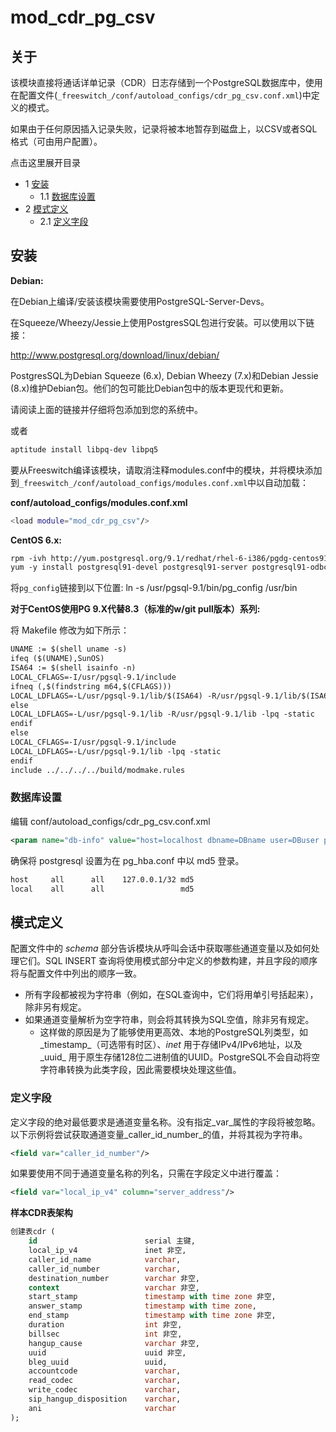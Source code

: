 # mod_cdr_pg_csv 

## 关于

该模块直接将通话详单记录（CDR）日志存储到一个PostgreSQL数据库中，使用在配置文件(`_freeswitch_/conf/autoload_configs/cdr_pg_csv.conf.xml`)中定义的模式。

如果由于任何原因插入记录失败，记录将被本地暂存到磁盘上，以CSV或者SQL格式（可由用户配置）。

点击这里展开目录

* 1 [安装](#installing)  
   * 1.1 [数据库设置](#database-setup)
* 2 [模式定义](#schema-definition)  
   * 2.1 [定义字段](#defining-a-field)

## 安装

**Debian:**

在Debian上编译/安装该模块需要使用PostgreSQL-Server-Devs。

在Squeeze/Wheezy/Jessie上使用PostgresSQL包进行安装。可以使用以下链接：

<http://www.postgresql.org/download/linux/debian/>

PostgresSQL为Debian Squeeze (6.x), Debian Wheezy (7.x)和Debian Jessie (8.x)维护Debian包。他们的包可能比Debian包中的版本更现代和更新。

请阅读上面的链接并仔细将包添加到您的系统中。

或者

```xml
aptitude install libpq-dev libpq5
```

要从Freeswitch编译该模块，请取消注释modules.conf中的模块，并将模块添加到`_freeswitch_/conf/autoload_configs/modules.conf.xml`中以自动加载：

**conf/autoload_configs/modules.conf.xml**

```bash
<load module="mod_cdr_pg_csv"/>
```

**CentOS 6.x:**

```xml
rpm -ivh http://yum.postgresql.org/9.1/redhat/rhel-6-i386/pgdg-centos91-9.1-4.noarch.rpm
yum -y install postgresql91-devel postgresql91-server postgresql91-odbc postgresql91-plperl
```

将`pg_config`链接到以下位置: ln -s /usr/pgsql-9.1/bin/pg_config /usr/bin

**对于CentOS使用PG 9.X代替8.3（标准的w/git pull版本）系列:**

将 Makefile 修改为如下所示：

```xml
UNAME := $(shell uname -s)
ifeq ($(UNAME),SunOS)
ISA64 := $(shell isainfo -n)
LOCAL_CFLAGS=-I/usr/pgsql-9.1/include
ifneq (,$(findstring m64,$(CFLAGS)))
LOCAL_LDFLAGS=-L/usr/pgsql-9.1/lib/$(ISA64) -R/usr/pgsql-9.1/lib/$(ISA64) -lpq -static
else
LOCAL_LDFLAGS=-L/usr/pgsql-9.1/lib -R/usr/pgsql-9.1/lib -lpq -static
endif
else
LOCAL_CFLAGS=-I/usr/pgsql-9.1/include
LOCAL_LDFLAGS=-L/usr/pgsql-9.1/lib -lpq -static
endif
include ../../../../build/modmake.rules
```

### 数据库设置

编辑 conf/autoload\_configs/cdr\_pg\_csv.conf.xml

```xml
<param name="db-info" value="host=localhost dbname=DBname user=DBuser password=DBpass connect_timeout=10" />
```

确保将 postgresql 设置为在 pg\_hba.conf 中以 md5 登录。

```xml
host     all      all    127.0.0.1/32 md5 
local    all      all                 md5
```

## 模式定义

配置文件中的 _schema_ 部分告诉模块从呼叫会话中获取哪些通道变量以及如何处理它们。SQL INSERT 查询将使用模式部分中定义的参数构建，并且字段的顺序将与配置文件中列出的顺序一致。

* 所有字段都被视为字符串（例如，在SQL查询中，它们将用单引号括起来），除非另有规定。
* 如果通道变量解析为空字符串，则会将其转换为SQL空值，除非另有规定。
   * 这样做的原因是为了能够使用更高效、本地的PostgreSQL列类型，如_timestamp_（可选带有时区）、_inet_ 用于存储IPv4/IPv6地址，以及_uuid_ 用于原生存储128位二进制值的UUID。PostgreSQL不会自动将空字符串转换为此类字段，因此需要模块处理这些值。

### 定义字段

定义字段的绝对最低要求是通道变量名称。没有指定_var_属性的字段将被忽略。以下示例将尝试获取通道变量_caller\_id\_number_的值，并将其视为字符串。

```xml
<field var="caller_id_number"/>
```

如果要使用不同于通道变量名称的列名，只需在字段定义中进行覆盖：

```xml
<field var="local_ip_v4" column="server_address"/>
```

**样本CDR表架构**

```sql
创建表cdr (
    id                        serial 主键,
    local_ip_v4               inet 非空,
    caller_id_name            varchar,
    caller_id_number          varchar,
    destination_number        varchar 非空,
    context                   varchar 非空,
    start_stamp               timestamp with time zone 非空,
    answer_stamp              timestamp with time zone,
    end_stamp                 timestamp with time zone 非空,
    duration                  int 非空,
    billsec                   int 非空,
    hangup_cause              varchar 非空,
    uuid                      uuid 非空,
    bleg_uuid                 uuid,
    accountcode               varchar,
    read_codec                varchar,
    write_codec               varchar,
    sip_hangup_disposition    varchar,
    ani                       varchar
);
```